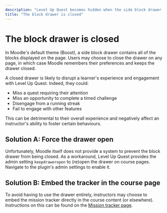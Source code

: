 ```yaml
---
description: "Level Up Quest becomes hidden when the side block drawer is collapsed."
title: "The block drawer is closed"
---
```


# The block drawer is closed

In Moodle's default theme (Boost), a side block drawer contains all of the blocks displayed on the page. Users may choose to close the drawer on any page, in which case Moodle remembers their preferences and keeps the drawer closed.

A closed drawer is likely to disrupt a learner's experience and engagement with Level Up Quest. Indeed, they could:

- Miss a quest requiring their attention
- Miss an opportunity to complete a timed challenge
- Disengage from a running streak
- Fail to engage with other features

This can be detrimental to their overall experience and negatively affect an instructor's ability to foster certain behaviours.

## Solution A: Force the drawer open

Unfortunately, Moodle itself does not provide a system to prevent the block drawer from being closed. As a workaround, Level Up Quest provides the admin setting `keepdraweropen` to (re)open the drawer on course pages. Navigate to the plugin's admin settings to enable it.

## Solution B: Embed the tracker in the course page

To avoid having to use the drawer entirely, instructors may choose to embed the mission tracker directly in the course content (or elsewhere). Instructions on this can be found on the [Mission tracker page](../getting-started/mission-tracker/index.mdx#embed).